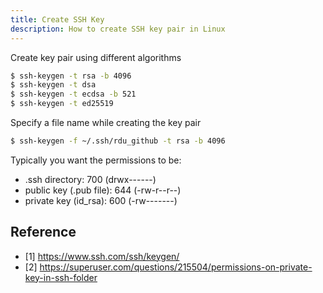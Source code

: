 ```yaml
---
title: Create SSH Key
description: How to create SSH key pair in Linux
---
```


Create key pair using different algorithms

```bash
$ ssh-keygen -t rsa -b 4096
$ ssh-keygen -t dsa
$ ssh-keygen -t ecdsa -b 521
$ ssh-keygen -t ed25519
```  

Specify a file name while creating the key pair

```bash
$ ssh-keygen -f ~/.ssh/rdu_github -t rsa -b 4096
```

Typically you want the permissions to be:

* .ssh directory: 700 (drwx------)
* public key (.pub file): 644 (-rw-r--r--)
* private key (id_rsa): 600 (-rw-------)

## Reference

- [1] https://www.ssh.com/ssh/keygen/
- [2] https://superuser.com/questions/215504/permissions-on-private-key-in-ssh-folder